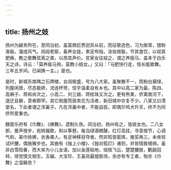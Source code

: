 ```yaml
---
---
---
```

title: 扬州之妓
---



扬州为鹾务所在，至同治初，虽富商巨贾迥异从前，而征歌选色，习为故常，猎粉渔脂，寖成风气。闾阎老妪，畜养女娃，束足布指，涂妆绾髻，节其食饮，以视其肥瘠，教之歌舞弦索之类，以昂其声价。贫家女往投之，谓之养瘦马，盖本于白乐天之诗，诗云：「莫养瘦马驹，莫教小妓女。」又曰：「马肥快行走，伎长能歌舞。三年五岁间，已闻换一主。」是也。

是时，新城东南隅之石牌楼，女闾极盛，号为八大家。虽聚散不一，而粉白黛绿，列屋闲居，尽态极妍，流连杯斝，信乎温柔自有乡也。其中以高二家为最，陈四、高麻子、蒋和尚次之，小高二、刘三娘、蒋桂珠又次之。更有熊某，侨寓南河下，道迂且僻，至者颇罕。其它税屋而居卖花为活者，新旧城中亦复不少。八家又曰清堂名，下此者谓之浑巢子。凡在浑巢中者，不能自拔，即偶尔鸡犬升天，终不为同侪所爱重也。

魏晋乐府有《巾舞》、《拂舞》，遗制久佚。同治初，扬州有之，皆妓女也。二八女郎，曼声按步，宛转蹋歌，和以筝琶，每当绿酒微醺，红灯高挂，寻音按节，心调气和，翠巾徐拂，衣香袭人，有足神移目夺者。然非知音密席，推奖再三，未肯轻试纤腰，偶施雅步也。其曲有《独上小楼》、《独对孤灯》诸则，并皆情致缠绵，虽非白雪阳春，而大率为小儿女语，加以金莲贴地，瑶佩飞云，楚楚腰肢，氍毹回转，倍觉情文相生。玉蝠、大宝珍、王喜凤最擅胜场，余亦有专工者，殆亦《巾舞》之滥觞欤？